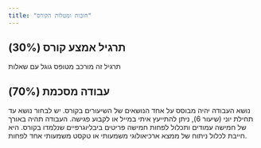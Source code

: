 ```yaml
---
title: "חובות ומטלות הקורס"
---
```


## תרגיל אמצע קורס (30%)

תרגיל זה מורכב מטופס גוגל עם שאלות

## עבודה מסכמת (70%)

נושא העבודה יהיה מבוסס על אחד הנושאים של השיעורים בקורס. יש לבחור נושא עד תחילת יוני (שיעור 6), ניתן להתייעץ איתי במייל או לקבוע פגישה. העבודה תהיה באורך של חמישה עמודים ותכלול לפחות חמישה פריטים ביבליוגרפיים שנלמדו בקורס. היא חייבת לכלול ניתוח של ממצא ארכיאולוגי משמעותי או טקסט משמעותי אחד לפחות.
